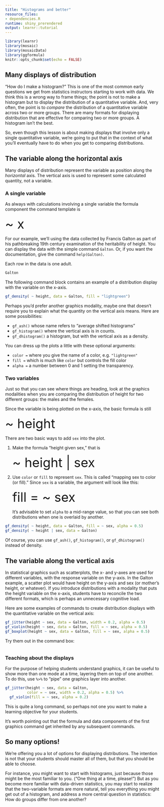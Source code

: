 ```yaml
---
title: "Histograms and better"
resource_files:
- dependencies.R
runtime: shiny_prerendered
output: learnr::tutorial
---
```


```r
library(learnr)
library(mosaic)
library(mosaicData)
library(ggformula)
knitr::opts_chunk$set(echo = FALSE)
```

## Many displays of distribution

"How do I make a histogram?" This is one of the most common early questions we get from statistics instructors starting to work with data. We think this is a wrong way to frame things; the point is not to make a histogram but to display the distribution of a quantitative variable. And, very often, the point is to *compare* the distribution of a quantitative variable across two or more groups. There are many formats for displaying distribution that are effective for comparing two or more groups. A histogram isn't the best.

So, even though this lesson is about making displays that involve only a single quantitative variable, we're going to put that in the context of what you'll eventually have to do when you get to comparing distributions.

## The variable along the horizontal axis

Many displays of distribution represent the variable as position along the *horizontal* axis. The vertical axis is used to represent some calculated quantity, not a variable.

### A single variable

As always with calculations involving a single variable the formula component the command template is

<div style="font-size: 3em;">~ x</div>

For our example, we'll using the data collected by Francis Galton as part of his pathbreaking 19th century examination of the heritability of height. You can display the data with the simple command `Galton`. Or, if you want the documentation, give the command `help(Galton)`.

Each row in the data is one adult. 

```r
Galton
```



The following command block contains an example of a distribution display with the variable on the x-axis.

```r
gf_density( ~ height, data = Galton, fill = "lightgreen")
```

Perhaps you'd prefer another graphics modality, maybe one that doesn't require you to explain what the quantity on the vertical axis means.  Here are some possibilities:

* `gf_ash()` whose name refers to "average shifted histograms"
* `gf_histogram()` where the vertical axis is in counts.
* `gf_dhistogram()` a histogram, but with the vertical axis as a density. 

You can dress up the plots a little with these optional arguments:

- `color = ` where you give the name of a color, e.g. `"lightgreen"`
- `fill = ` which is much like `color` but controls the fill color
- `alpha = ` a number between 0 and 1 setting the transparency. 

### Two variables

Just so that you can see where things are heading, look at the graphics modalities when you are comparing the distribution of height for two different groups: the males and the females.

Since the variable is being plotted on the x-axis, the basic formula is still 

<div style="font-size: 3em;">~ height</div>

There are two basic ways to add `sex` into the plot.

1. Make the formula "height given sex," that is
    
    <div style="font-size: 3em;">~ height | sex</div>

2. Use `color` or `fill` to represent `sex`. This is called "mapping sex to color (or fill)." Since `sex` is a variable, the argument will look like this:
    
    <div style="font-size: 3em;">fill = ~ sex</div>
    
    It's advisable to set `alpha` to a mid-range value, so that you can see both distributions when one is overlaid by another.

```r
gf_density( ~ height, data = Galton, fill = ~ sex, alpha = 0.5)
gf_density( ~ height | sex, data = Galton)
```

Of course, you can use `gf_ash()`, `gf_histogram()`, or `gf_dhistogram()` instead of density. 

## The variable along the vertical axis

In statistical graphics such as scatterplots, the x- and y-axes are used for different variables, with the response variable on the y-axis. In the Galton example, a scatter plot would have height on the y-axis and sex (or mother's height, or whatever). If you introduce distributions with a modality that puts the height variable on the x-axis, students have to reconcile the two different formats, which is perhaps an unnecessary cognitive load.

Here are some examples of commands to create distribution displays with the quantitative variable on the vertical axis:

```r
gf_jitter(height ~ sex, data = Galton, width = 0.2, alpha = 0.5)
gf_violin(height ~ sex, data = Galton, fill = ~ sex, alpha = 0.5)
gf_boxplot(height ~ sex, data = Galton, fill = ~ sex, alpha = 0.5)
```

Try them out in the command box:

```r

```

### Teaching about the displays

For the purpose of helping students understand graphics, it can be useful to show more than one mode at a time, layering them on top of one another. To do this, use `%>%` to "pipe" one graphics layer into another.

```r
gf_jitter(height ~ sex, data = Galton, 
          color = ~ sex, width = 0.2, alpha = 0.5) %>%
  gf_violin(fill = ~ sex, alpha = 0.2)
```

This is quite a long command, so perhaps not one you want to make a learning objective for your students. 

It's worth pointing out that the formula and data components of the first graphics command get inherited by any subsequent commands.

## So many options!

We're offering you a lot of options for displaying distributions. The intention is not that your students should master all of them, but that you should be able to choose.

For instance, you might want to start with histograms, just because those might be the most familiar to you. ("One thing at a time, please!") But as you become more familiar with data-driven statistics, you may start to realize that the two-variable formats are more natural, tell you everything you might get out of a histogram, and address a more central question in statistics: How do groups differ from one another?

